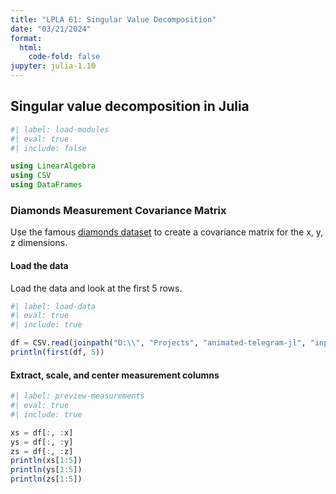 ```yaml
---
title: "LPLA 61: Singular Value Decomposition"
date: "03/21/2024"
format:
  html:
    code-fold: false
jupyter: julia-1.10
---
```


## Singular value decomposition in Julia

```julia
#| label: load-modules
#| eval: true
#| include: false

using LinearAlgebra
using CSV
using DataFrames
```

### Diamonds Measurement Covariance Matrix

Use the famous [diamonds dataset](https://www.kaggle.com/datasets/shivam2503/diamonds) to create a covariance matrix for the x, y, z dimensions.

#### Load the data

Load the data and look at the first 5 rows.

```julia
#| label: load-data
#| eval: true
#| include: true

df = CSV.read(joinpath("D:\\", "Projects", "animated-telegram-jl", "input", "diamonds.csv"), DataFrame)
println(first(df, 5))
```

#### Extract, scale, and center measurement columns

```julia
#| label: preview-measurements
#| eval: true
#| include: true

xs = df[:, :x]
ys = df[:, :y]
zs = df[:, :z]
println(xs[1:5])
println(ys[1:5])
println(zs[1:5])
```
